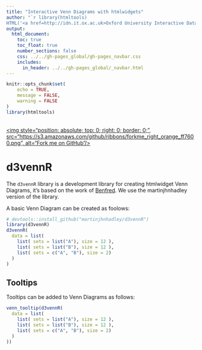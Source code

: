 ```yaml
---
title: "Interactive Venn Diagrams with htmlwidgets"
author: "`r library(htmltools)
HTML('<a href=http://idn.it.ox.ac.uk>Oxford University Interactive Data Network</a>')`"
output: 
  html_document:
    toc: true
    toc_float: true
    number_sections: false
    css: ../../gh-pages_global/gh-pages_navbar.css    
    includes:
      in_header: ../../gh-pages_global/_navbar.html
---
```



```r
knitr::opts_chunk$set(
	echo = TRUE,
	message = FALSE,
	warning = FALSE
)
library(htmltools)
```

<a href="https://github.com/martinjhnhadley/OxfordIDN_htmlwidgets/tree/gh-pages/charts/BarCharts" target="blank">  
<img style="position: absolute; top: 0; right: 0; border: 0;",
             src="https://s3.amazonaws.com/github/ribbons/forkme_right_orange_ff7600.png",
             alt="Fork me on GitHub"/>
</a>

# d3vennR

The `d3vennR` library is a development library for creating htmlwidget Venn Diagrams, it's based on the work of [Benfred](https://github.com/benfred). We use the martinjhnhadley version of the library.

A basic Venn Diagram can be created as foolows:

```r
# devtools::install_github("martinjhnhadley/d3vennR")
library(d3vennR)
d3vennR(
  data = list(
    list( sets = list("A"), size = 12 ),
    list( sets = list("B"), size = 12 ), 
    list( sets = c("A", "B"), size = 2)
  )
)
```

## Tooltips

Tooltips can be added to Venn Diagrams as follows:

```r
venn_tooltip(d3vennR(
  data = list(
    list( sets = list("A"), size = 12 ),
    list( sets = list("B"), size = 12 ), 
    list( sets = c("A", "B"), size = 2)
  )
))
```






